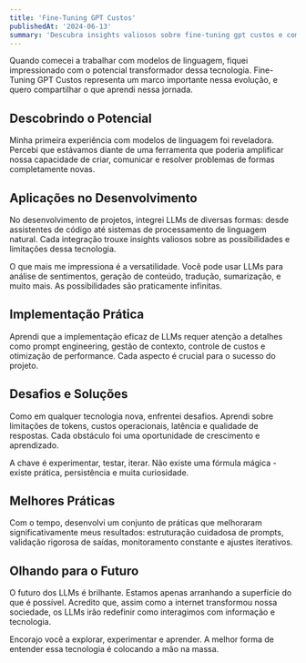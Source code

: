 ```yaml
---
title: 'Fine-Tuning GPT Custos'
publishedAt: '2024-06-13'
summary: 'Descubra insights valiosos sobre fine-tuning gpt custos e como essa tecnologia pode transformar sua forma de trabalhar com IA e desenvolvimento.'
---
```



Quando comecei a trabalhar com modelos de linguagem, fiquei impressionado com o potencial transformador dessa tecnologia. Fine-Tuning GPT Custos representa um marco importante nessa evolução, e quero compartilhar o que aprendi nessa jornada.

## Descobrindo o Potencial

Minha primeira experiência com modelos de linguagem foi reveladora. Percebi que estávamos diante de uma ferramenta que poderia amplificar nossa capacidade de criar, comunicar e resolver problemas de formas completamente novas.

## Aplicações no Desenvolvimento

No desenvolvimento de projetos, integrei LLMs de diversas formas: desde assistentes de código até sistemas de processamento de linguagem natural. Cada integração trouxe insights valiosos sobre as possibilidades e limitações dessa tecnologia.

O que mais me impressiona é a versatilidade. Você pode usar LLMs para análise de sentimentos, geração de conteúdo, tradução, sumarização, e muito mais. As possibilidades são praticamente infinitas.

## Implementação Prática

Aprendi que a implementação eficaz de LLMs requer atenção a detalhes como prompt engineering, gestão de contexto, controle de custos e otimização de performance. Cada aspecto é crucial para o sucesso do projeto.

## Desafios e Soluções

Como em qualquer tecnologia nova, enfrentei desafios. Aprendi sobre limitações de tokens, custos operacionais, latência e qualidade de respostas. Cada obstáculo foi uma oportunidade de crescimento e aprendizado.

A chave é experimentar, testar, iterar. Não existe uma fórmula mágica - existe prática, persistência e muita curiosidade.

## Melhores Práticas

Com o tempo, desenvolvi um conjunto de práticas que melhoraram significativamente meus resultados: estruturação cuidadosa de prompts, validação rigorosa de saídas, monitoramento constante e ajustes iterativos.

## Olhando para o Futuro

O futuro dos LLMs é brilhante. Estamos apenas arranhando a superfície do que é possível. Acredito que, assim como a internet transformou nossa sociedade, os LLMs irão redefinir como interagimos com informação e tecnologia.

Encorajo você a explorar, experimentar e aprender. A melhor forma de entender essa tecnologia é colocando a mão na massa.
